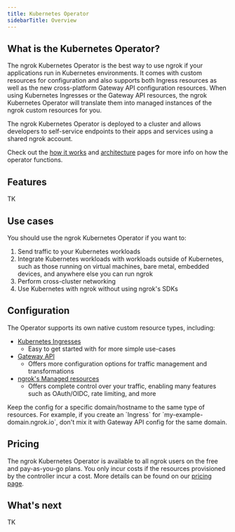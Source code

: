 ```yaml
---
title: Kubernetes Operator
sidebarTitle: Overview
---
```


## What is the Kubernetes Operator?

The ngrok Kubernetes Operator is the best way to use ngrok if your applications run in Kubernetes environments.
It comes with custom resources for configuration and also supports both Ingress resources as well as the new cross-platform Gateway API configuration resources.
When using Kubernetes Ingresses or the Gateway API resources, the ngrok Kubernetes Operator will translate them into managed instances of the ngrok custom resources for you.

The ngrok Kubernetes Operator is deployed to a cluster and allows developers to self-service endpoints to their apps and services using a shared ngrok account.

Check out the [how it works](/k8s/how-it-works) and [architecture](/k8s/installation/architecture) pages for more info on how the operator functions.

## Features

TK

## Use cases

You should use the ngrok Kubernetes Operator if you want to:

1. Send traffic to your Kubernetes workloads
1. Integrate Kubernetes workloads with workloads outside of Kubernetes, such as those running on virtual machines, bare metal, embedded devices, and anywhere else you can run ngrok
1. Perform cross-cluster networking
1. Use Kubernetes with ngrok without using ngrok's SDKs

## Configuration

The Operator supports its own native custom resource types, including:

- [Kubernetes Ingresses](/getting-started/kubernetes/ingress/)
  - Easy to get started with for more simple use-cases
- [Gateway API](/getting-started/kubernetes/gateway-api/)
  - Offers more configuration options for traffic management and transformations
- [ngrok's Managed resources](/getting-started/kubernetes/crds/)
  - Offers complete control over your traffic, enabling many features such as OAuth/OIDC, rate limiting, and more

<Note>
Keep the config for a specific domain/hostname to the same type of resources. For example, if you create an `Ingress` for `my-example-domain.ngrok.io`, don't mix it with Gateway API config for the same domain.
</Note>

## Pricing

The ngrok Kubernetes Operator is available to all ngrok users on the free and pay-as-you-go plans. You only incur costs if the resources provisioned by the
controller incur a cost. More details can be found on our [pricing page](https://ngrok.com/pricing).

[Kubernetes Ingress docs]: https://kubernetes.io/docs/concepts/services-networking/ingress/
[Gateway API docs]: https://gateway-api.sigs.k8s.io/

## What's next

TK

